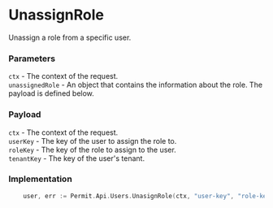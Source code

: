 # UnassignRole

Unassign a role from a specific user.

### Parameters
`ctx` -  The context of the request.<br/>
`unassignedRole` - An object that contains the information about the role. The payload is defined below.<br/>

### Payload

`ctx` -  The context of the request.<br/>
`userKey` - The key of the user to assign the role to.<br/>
`roleKey` - The key of the role to assign to the user.<br/>
`tenantKey` - The key of the user's tenant.<br/>

### Implementation

```go
	user, err := Permit.Api.Users.UnasignRole(ctx, "user-key", "role-key", "tenant-key")
```
